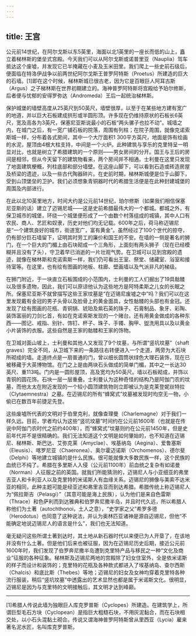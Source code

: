 ```yaml
---
---
---
```

title: 王宫
---




公元前14世纪，在阿尔戈斯以东5英里，海面以北1英里的一座长而低的山上，矗立着梯林斯的堡垒式宫殿。今天我们可以从阿尔戈斯或诺普里亚（Nauplia）驾车抵达这个废墟，并发现它已半掩藏在小麦及玉米田里。我们爬上一些史前石级后，便面临在特洛伊战争以前两世纪阿尔戈斯王普罗阿特斯（Proetus）所建造的巨大的石墙。[1]即在这个时候，梯林斯城已很古老，因为它是百眼巨人阿耳古斯（Argus）之子梯林斯在世界初期建立的。海神普罗阿特斯将宫殿给予珀尔修斯，后者便与忧郁的安得罗弥达（Andromeda）王后一起统治梯林斯。

保护城堡的墙壁高度从25英尺到50英尺，墙壁很厚，以至于在某些地方建有宽广的地道，并以巨大石板建成拱形或半圆形顶。许多现在仍维持原状的石板长6英尺，宽及高各为3英尺，保塞尼亚斯说最小的石板“两头骡子也拉不动”。城墙之内，在城门之后，有一宽广铺石板的院落，周围有列柱；在院子周围，就像克诺索斯城一样，分布着各式房间，其中一个大厅面积1 300平方英尺，地面是饰有绘画的水泥，屋顶由4根大柱支持，中间是一个火炉。此种建筑与享乐的克里特呈一明显对比，也就是树立了希腊建筑的一个原则——男女房间的分开。国王与王后的房间是相邻，但从今天留下的建筑物看来，两个房间并不相通。士利曼在这里只发现了地面建筑梗概，列柱底部和部分墙壁。在这座山脚下，可以看到石造或砖造房屋及桥梁的遗迹，以及一些古代陶器碎片。在史前时期，梯林斯城便是位于山脚下，受到山顶堡垒的卫护。我们必须想象青铜器时代的希腊生活便是在此种封建城堡的周围及内部进行。

在此以北10英里地方，时间大约是公元前14世纪，珀尔修斯（如果我们相信保塞尼亚斯的话）建立了迈锡尼城——这是史前希腊最伟大的一个都城。都城之外，有保卫城市的城堡，环绕一个城堡便形成了一个由数个村落组成的城镇，其中人口有农民、商人、艺匠和奴隶，历史对他们均无记载。600年之后，荷马称迈锡尼是“一个建筑良好的城市，街道宽广，富有黄金”。虽然经过了100个世代的掠夺，仍有部分巨石墙留下，证明其时劳工的廉价和国王的不安。在墙的一侧是著名的狮门，在一个巨大的门楣上由石块砌成一个三角形，上面刻有两头狮子（现在已经模糊并且没有了头），守卫着早已消逝的一片壮观气势。在卫城可以见到宫殿的遗迹，就像在梯林斯和克诺索斯一样，我们仍可看出王室、祭堂、储藏室、浴室和接待室等。在这里，也有绘有图画的地板、柱廊、壁画墙以及气派非凡的梯级。

在狮门附近，于一块直立石板围成的小范围内，士利曼的工人们掘出了19具骷髅以及很多遗物，因此，我们可以原谅他认为这些地方是阿特柔斯之儿女的长眠之所。保塞尼亚斯不就曾描写这些王家坟墓是“在迈锡尼废墟之中”吗？我们可以在这里发现戴有金冠的男子头骨以及脸骨上的黄金面具，女性骷髅的头部也有金冠。还发现了绘有图画的花瓶、青铜锅、琥珀及紫石英的珠子、石膏制品、象牙、彩陶、装饰富丽的刀剑匕首，有如在克诺索斯发现的一个赌台。还有用黄金做成的各种东西——图记、戒指、别针、饰钉、杯子、珠子、手镯、胸甲、盥洗用具以及以黄金小片装饰的衣服。这些自然是王家的骷髅和王家的饰物。

在卫城对面山坡上，士利曼和其他人又发现了9个坟墓，与所谓“竖坑坟墓”（shaft graves）完全不同，从卫城下来的一条路往右转便进入一个走道，两旁为大石块所砌成的墙。走道终点是一扇普通的门，曾以细长圆筒状绿色大理石装饰，现在已被移藏于大英博物馆。在门之上是由两块石头做成的简单门楣，其中之一长达30英尺、重113吨。门内是一圆形屋顶，高及宽均为50英尺。墙以石板砌成，并饰以青铜的圆花饰。石块一层一层重叠。士利曼认为这种奇怪的结构乃是阿伽门农的坟墓，而他太太在附近发现的一个较小圆顶建筑物则立即被认为是克莱登妮丝特拉（Clytaemnestra）之墓。在迈锡尼的所有“蜂窝式”坟墓被发现时均空无一物，小偷已在数百年前捷足先登。

这些废墟所代表的文明对于伯里克利，就像查理曼（Charlemagne）对于我们一样久远。目前，学者均认为这些“竖坑坟墓”时间约在公元前1600年（也就是在传说中阿伽门农时代之前约400年），而“蜂窝式”坟墓则约在公元前1450年，但是史前年代并不是很精确的。我们无法知道这个文明是如何肇始的，也不知道在迈锡尼、梯林斯、斯巴达、艾弥克莱（Amyclae）、埃基纳岛（Aegina）、爱鲁塞斯（Eleusis）、喀罗尼亚（Chaeronea）、奥尔霍迈诺斯（Orchomenos）、德尔斐（Delphi）等地建立城镇的是什么民族。很可能就像大多数民族一样，这个民族的血统已不纯了。希腊在多里斯人入侵（公元前1100年）前血统之复杂有如诺曼（Norman）人征服之前的英国。就我们所能猜测的，迈锡尼人与小亚细亚的弗里吉亚人和卡利亚人以及克里特的米诺斯人有血缘关系。迈锡尼的狮像与美索不达米亚的相同，此种主题可能是经亚述和弗里吉亚而到达希腊。希腊传统上称迈锡尼人为“佩拉斯吉（Pelasgi）”（其意可能是海上民族），认为他们是来自色雷斯（Thrace）和色萨利而到达雅典和伯罗奔尼撒半岛，并且时代久远，所以希腊人称他们为土著（autochthonoi，土人之意），“史学家之父”希罗多德（Herodotus）也同意了这种说法，并认为奥林匹亚诸神是源自迈锡尼，但他“不能确定地说迈锡尼人的语言是什么”，我们也无法知道。

毫无疑问这些所谓土著到达时，其土地从新石器时代以来便已为人开垦了，在该地并没有什么土著。但是他们后来也被征服，因为在迈锡尼历史后期，接近公元前1600年时，我们发现了伯罗奔尼撒半岛遭到克里特产品与移民之一种“文化及商业”征服的各种征象。梯林斯及迈锡尼两地的宫殿除了妇女住室外，全是依米诺斯的样子而设计和装饰的；克里特的花瓶及各种款式都进入了埃基纳岛、查尔西斯（Chalcis）和底比斯（Thebes）等地；迈锡尼的妇女及女神均穿着克里特各种流行服装，稍后“竖坑坟墓”中透露出的艺术显然也都是属于米诺斯文化。很明显，迈锡尼是因为与克里特的文明接触后，其文明才达到峰巅。



* * *



[1]希腊人传说此墙为独眼巨人库克罗普斯（Cyclopes）所建造。在建筑学上，所谓巨型毛石方块（Cyclopean）是指巨大粗糙石块，不用灰泥黏合，而在石块相交处，以小石头混黏土砌合。传说又谓海神普罗阿特斯曾从里西亚（Lycia）雇来著名泥水匠，名叫库克罗普斯。